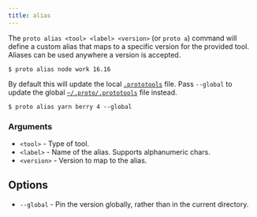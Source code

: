 ```yaml
---
title: alias
---
```


The `proto alias <tool> <label> <version>` (or `proto a`) command will define a custom alias that
maps to a specific version for the provided tool. Aliases can be used anywhere a version is
accepted.

```shell
$ proto alias node work 16.16
```

By default this will update the local [`.prototools`](../config) file. Pass `--global` to update the
global [`~/.proto/.prototools`](../config) file instead.

```shell
$ proto alias yarn berry 4 --global
```

### Arguments

- `<tool>` - Type of tool.
- `<label>` - Name of the alias. Supports alphanumeric chars.
- `<version>` - Version to map to the alias.

## Options

- `--global` - Pin the version globally, rather than in the current directory.
